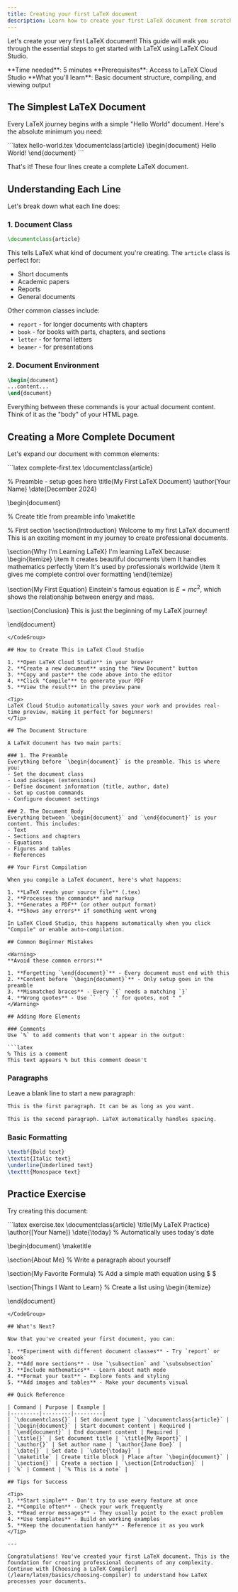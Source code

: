 ```yaml
---
title: Creating your first LaTeX document
description: Learn how to create your first LaTeX document from scratch. Step-by-step guide for beginners using LaTeX Cloud Studio.
---
```



Let's create your very first LaTeX document! This guide will walk you through the essential steps to get started with LaTeX using LaTeX Cloud Studio.

<Info>
**Time needed**: 5 minutes  
**Prerequisites**: Access to LaTeX Cloud Studio  
**What you'll learn**: Basic document structure, compiling, and viewing output
</Info>

## The Simplest LaTeX Document

Every LaTeX journey begins with a simple "Hello World" document. Here's the absolute minimum you need:

<CodeGroup>
```latex hello-world.tex
\documentclass{article}
\begin{document}
Hello World!
\end{document}
```
</CodeGroup>

That's it! These four lines create a complete LaTeX document.

## Understanding Each Line

Let's break down what each line does:

### 1. Document Class
```latex
\documentclass{article}
```

This tells LaTeX what kind of document you're creating. The `article` class is perfect for:
- Short documents
- Academic papers
- Reports
- General documents

Other common classes include:
- `report` - for longer documents with chapters
- `book` - for books with parts, chapters, and sections
- `letter` - for formal letters
- `beamer` - for presentations

### 2. Document Environment
```latex
\begin{document}
...content...
\end{document}
```

Everything between these commands is your actual document content. Think of it as the "body" of your HTML page.

## Creating a More Complete Document

Let's expand our document with common elements:

<CodeGroup>
```latex complete-first.tex
\documentclass{article}

% Preamble - setup goes here
\title{My First LaTeX Document}
\author{Your Name}
\date{December 2024}

\begin{document}

% Create title from preamble info
\maketitle

% First section
\section{Introduction}
Welcome to my first LaTeX document! This is an exciting moment in my journey to create professional documents.

\section{Why I'm Learning LaTeX}
I'm learning LaTeX because:
\begin{itemize}
    \item It creates beautiful documents
    \item It handles mathematics perfectly
    \item It's used by professionals worldwide
    \item It gives me complete control over formatting
\end{itemize}

\section{My First Equation}
Einstein's famous equation is $E = mc^2$, which shows the relationship between energy and mass.

\section{Conclusion}
This is just the beginning of my LaTeX journey!

\end{document}
```
</CodeGroup>

## How to Create This in LaTeX Cloud Studio

1. **Open LaTeX Cloud Studio** in your browser
2. **Create a new document** using the "New Document" button
3. **Copy and paste** the code above into the editor
4. **Click "Compile"** to generate your PDF
5. **View the result** in the preview pane

<Tip>
LaTeX Cloud Studio automatically saves your work and provides real-time preview, making it perfect for beginners!
</Tip>

## The Document Structure

A LaTeX document has two main parts:

### 1. The Preamble
Everything before `\begin{document}` is the preamble. This is where you:
- Set the document class
- Load packages (extensions)
- Define document information (title, author, date)
- Set up custom commands
- Configure document settings

### 2. The Document Body
Everything between `\begin{document}` and `\end{document}` is your content. This includes:
- Text
- Sections and chapters
- Equations
- Figures and tables
- References

## Your First Compilation

When you compile a LaTeX document, here's what happens:

1. **LaTeX reads your source file** (.tex)
2. **Processes the commands** and markup
3. **Generates a PDF** (or other output format)
4. **Shows any errors** if something went wrong

In LaTeX Cloud Studio, this happens automatically when you click "Compile" or enable auto-compilation.

## Common Beginner Mistakes

<Warning>
**Avoid these common errors:**

1. **Forgetting `\end{document}`** - Every document must end with this
2. **Content before `\begin{document}`** - Only setup goes in the preamble
3. **Mismatched braces** - Every `{` needs a matching `}`
4. **Wrong quotes** - Use `` ` ` '' for quotes, not " "
</Warning>

## Adding More Elements

### Comments
Use `%` to add comments that won't appear in the output:

```latex
% This is a comment
This text appears % but this comment doesn't
```

### Paragraphs
Leave a blank line to start a new paragraph:

```latex
This is the first paragraph. It can be as long as you want.

This is the second paragraph. LaTeX automatically handles spacing.
```

### Basic Formatting
```latex
\textbf{Bold text}
\textit{Italic text}
\underline{Underlined text}
\texttt{Monospace text}
```

## Practice Exercise

Try creating this document:

<CodeGroup>
```latex exercise.tex
\documentclass{article}
\title{My LaTeX Practice}
\author{[Your Name]}
\date{\today} % Automatically uses today's date

\begin{document}
\maketitle

\section{About Me}
% Write a paragraph about yourself

\section{My Favorite Formula}
% Add a simple math equation using $ $

\section{Things I Want to Learn}
% Create a list using \begin{itemize}

\end{document}
```
</CodeGroup>

## What's Next?

Now that you've created your first document, you can:

1. **Experiment with different document classes** - Try `report` or `book`
2. **Add more sections** - Use `\subsection` and `\subsubsection`
3. **Include mathematics** - Learn about math mode
4. **Format your text** - Explore fonts and styling
5. **Add images and tables** - Make your documents visual

## Quick Reference

| Command | Purpose | Example |
|---------|---------|---------|
| `\documentclass{}` | Set document type | `\documentclass{article}` |
| `\begin{document}` | Start document content | Required |
| `\end{document}` | End document content | Required |
| `\title{}` | Set document title | `\title{My Report}` |
| `\author{}` | Set author name | `\author{Jane Doe}` |
| `\date{}` | Set date | `\date{\today}` |
| `\maketitle` | Create title block | Place after `\begin{document}` |
| `\section{}` | Create a section | `\section{Introduction}` |
| `%` | Comment | `% This is a note` |

## Tips for Success

<Tip>
1. **Start simple** - Don't try to use every feature at once
2. **Compile often** - Check your work frequently
3. **Read error messages** - They usually point to the exact problem
4. **Use templates** - Build on working examples
5. **Keep the documentation handy** - Reference it as you work
</Tip>

---

Congratulations! You've created your first LaTeX document. This is the foundation for creating professional documents of any complexity. Continue with [Choosing a LaTeX Compiler](/learn/latex/basics/choosing-compiler) to understand how LaTeX processes your documents.